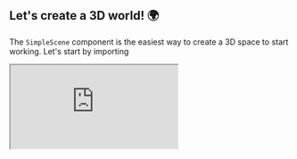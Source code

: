 ## Let's create a 3D world! 🌍
The `SimpleScene` component is the easiest way to create a 3D space to start working.
Let's start by importing


  <iframe src="https://ifcjs.github.io/components/src/core/SimpleRaycaster/index.html"></iframe>

  